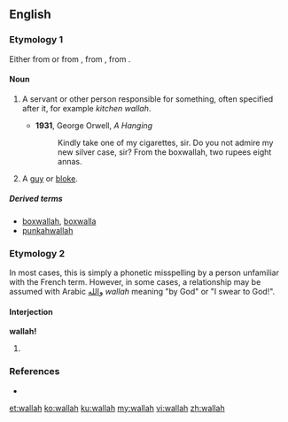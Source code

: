 ==English==

===Etymology 1===
Either from {{etyl|hi}} {{term|-वाला||pertaining to|tr=-vālā|lang=hi}} or from {{etyl|hi}} {{term|वाला||person in charge|tr=-vālā|lang=hi}}, from {{etyl|sa}} {{term|पाल||protector|tr=pāla|lang=sa}}, from {{proto|ine-pro|peh₂-|protect}}.

====Noun====
{{en-noun}}

# {{India}} A servant or other person responsible for something, often specified after it, for example ''kitchen wallah''.
#* '''1931''', George Orwell, ''A Hanging''
#*: Kindly take one of my cigarettes, sir. Do you not admire my new silver case, sir? From the boxwallah, two rupees eight annas.
# {{British|slang}} A [[guy]] or [[bloke]].

=====Derived terms=====
* [[boxwallah]], [[boxwalla]]
* [[punkahwallah]]

===Etymology 2===
In most cases, this is simply a phonetic misspelling by a person unfamiliar with the French term. However, in some cases, a relationship may be assumed with Arabic [[والله]] ''wallah'' meaning "by God" or "I swear to God!".
====Interjection====
'''wallah!'''

# {{misspelling of|voilà}}

===References===
* {{R:Websters}}

[[et:wallah]]
[[ko:wallah]]
[[ku:wallah]]
[[my:wallah]]
[[vi:wallah]]
[[zh:wallah]]